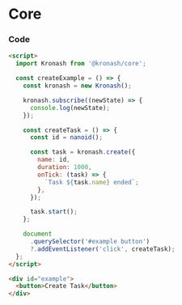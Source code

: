 
# Core

<VanillaExample />

### Code

```html
<script>
  import Kronash from '@kronash/core';

  const createExample = () => {
    const kronash = new Kronash();

    kronash.subscribe((newState) => {
      console.log(newState);
    });

    const createTask = () => {
      const id = nanoid();

      const task = kronash.create({
        name: id,
        duration: 1000,
        onTick: (task) => {
          `Task ${task.name} ended`;
        },
      });

      task.start();
    };

    document
      .querySelector('#example button')
      ?.addEventListener('click', createTask);
  };
</script>

<div id="example">
  <button>Create Task</button>
</div>
```
